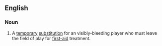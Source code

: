 ==English==
{{wikipedia}}

===Noun===
{{en-noun|sg=[[blood]] [[replacement]]}}

# {{rugby}} A [[temporary]] [[substitution]] for an visibly-bleeding player who must leave the field of play for [[first-aid]] treatment.